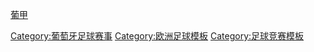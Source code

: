 [[葡萄牙足球甲级联赛|葡甲]]
<noinclude>
[[Category:葡萄牙足球赛事]]
[[Category:欧洲足球模板]]
[[Category:足球竞赛模板]]
</noinclude>